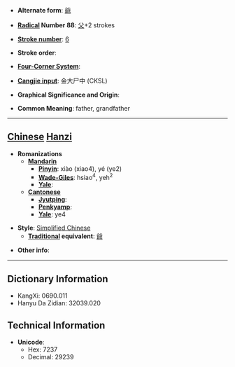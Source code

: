 * '''Alternate form''': [[爺]]

* '''[[Wiktionary:Chinese radical index| Radical]] Number 88''': [[Wiktionary:Chinese radical index 父|父]]+2 strokes

* '''[[Wiktionary:Chinese total strokes index|Stroke number]]''': [[Wiktionary:Chinese total strokes index 6|6]]

* '''Stroke order''': 

* '''[[Wiktionary:Chinese four corner index|Four-Corner System]]''': 

* '''[[Wiktionary:Chinese Cangjie index|Cangjie input]]''': 金大尸中 (CKSL)

* '''Graphical Significance and Origin''': 

* '''Common Meaning''': father, grandfather

----

== [[Chinese]] [[Hanzi]] ==

* '''Romanizations'''
** '''[[Mandarin]]'''
*** '''[[Pinyin]]''': xiào (xiao4), yé (ye2)
*** '''[[Wade-Giles]]''': hsiao<sup>4</sup>, yeh<sup>2</sup>
*** '''[[Yale]]''': 
** '''[[Cantonese]]'''
*** '''[[Jyutping]]''':
*** '''[[Penkyamp]]''': 
*** '''[[Yale]]''': ye4

* '''Style''': [[Simplified Chinese]] 
** '''[[Traditional Chinese|Traditional]] equivalent''': [[爺]]

* '''Other info''': 

----

== Dictionary Information ==

* KangXi: 0690.011
* Hanyu Da Zidian: 32039.020

== Technical Information ==

* '''Unicode''':
** Hex: 7237
** Decimal: 29239